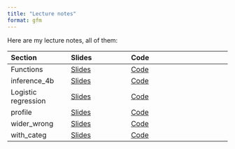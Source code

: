 ```yaml
---
title: "Lecture notes"
format: gfm
---
```


Here are my lecture notes, all of them:

| Section | Slides | Code
|:--------|:--------|:--------------|
|Functions | [Slides](http://ritokiguess.site/lecture-notes/functions.html) | [Code](https://raw.githubusercontent.com/nxskok/lecture-notes/master/functions.qmd) |
|inference_4b | [Slides](http://ritokiguess.site/lecture-notes/inference_4b.html) | [Code](https://raw.githubusercontent.com/nxskok/lecture-notes/master/inference_4b.qmd) |
|Logistic regression | [Slides](http://ritokiguess.site/lecture-notes/logistic.html) | [Code](https://raw.githubusercontent.com/nxskok/lecture-notes/master/logistic.qmd) |
|profile | [Slides](http://ritokiguess.site/lecture-notes/profile.html) | [Code](https://raw.githubusercontent.com/nxskok/lecture-notes/master/profile.qmd) |
|wider_wrong | [Slides](http://ritokiguess.site/lecture-notes/wider_wrong.html) | [Code](https://raw.githubusercontent.com/nxskok/lecture-notes/master/wider_wrong.qmd) |
|with_categ | [Slides](http://ritokiguess.site/lecture-notes/with_categ.html) | [Code](https://raw.githubusercontent.com/nxskok/lecture-notes/master/with_categ.qmd) |